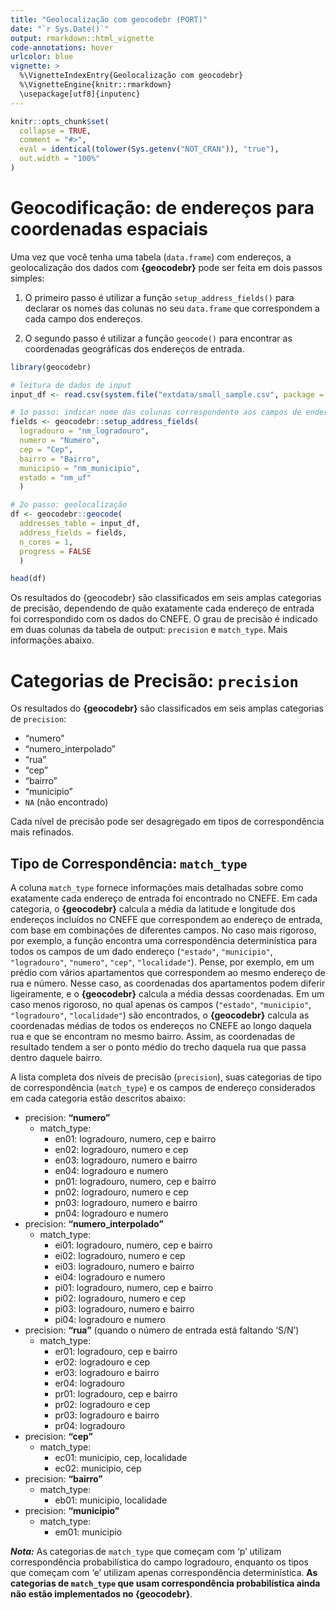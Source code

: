 ```yaml
---
title: "Geolocalização com geocodebr (PORT)"
date: "`r Sys.Date()`"
output: rmarkdown::html_vignette
code-annotations: hover
urlcolor: blue
vignette: >
  %\VignetteIndexEntry{Geolocalização com geocodebr}
  %\VignetteEngine{knitr::rmarkdown}
  \usepackage[utf8]{inputenc}
---
```


```r
knitr::opts_chunk$set(
  collapse = TRUE,
  comment = "#>",
  eval = identical(tolower(Sys.getenv("NOT_CRAN")), "true"),
  out.width = "100%"
)

```

# Geocodificação: de endereços para coordenadas espaciais

Uma vez que você tenha uma tabela (`data.frame`) com endereços, a geolocalização dos dados com **{geocodebr}** pode ser feita em dois passos simples:

1. O primeiro passo é utilizar a função `setup_address_fields()` para declarar os nomes das colunas no seu `data.frame` que correspondem a cada campo dos endereços.

2. O segundo passo é utilizar a função `geocode()` para encontrar as coordenadas geográficas dos endereços de entrada.

```r
library(geocodebr)

# leitura de dados de input
input_df <- read.csv(system.file("extdata/small_sample.csv", package = "geocodebr"))

# 1o passo: indicar nome das colunas correspondento aos campos de endereço
fields <- geocodebr::setup_address_fields(
  logradouro = "nm_logradouro",
  numero = "Numero",
  cep = "Cep",
  bairro = "Bairro",
  municipio = "nm_municipio",
  estado = "nm_uf"
  )

# 2o passo: geolocalização
df <- geocodebr::geocode(
  addresses_table = input_df,
  address_fields = fields,
  n_cores = 1,
  progress = FALSE
  )

head(df)
```

Os resultados do {geocodebr} são classificados em seis amplas categorias de precisão, dependendo de quão exatamente cada endereço de entrada foi correspondido com os dados do CNEFE. O grau de precisão é indicado em duas colunas da tabela de output: `precision` e `match_type`. Mais informações abaixo.


# Categorias de Precisão: `precision`

Os resultados do **{geocodebr}** são classificados em seis amplas categorias de `precision`:

- "numero"
- "numero_interpolado"
- "rua"
- "cep"
- "bairro"
- "municipio"
- `NA` (não encontrado)

Cada nível de precisão pode ser desagregado em tipos de correspondência mais refinados.

## Tipo de Correspondência: `match_type`

A coluna `match_type` fornece informações mais detalhadas sobre como exatamente cada endereço de entrada foi encontrado no CNEFE. Em cada categoria, o **{geocodebr}** calcula a média da latitude e longitude  dos endereços incluídos no CNEFE que correspondem ao endereço de entrada, com base em combinações de diferentes campos. No caso mais rigoroso, por exemplo, a função encontra uma correspondência determinística para todos os campos de um dado endereço (`"estado"`, `"municipio"`, `"logradouro"`, `"numero"`, `"cep"`, `"localidade"`). Pense, por exemplo, em um prédio com vários apartamentos que correspondem ao mesmo endereço de rua e número. Nesse caso, as coordenadas dos apartamentos podem diferir ligeiramente, e o **{geocodebr}** calcula a média dessas coordenadas. Em um caso menos rigoroso, no qual apenas os campos (`"estado"`, `"municipio"`, `"logradouro"`, `"localidade"`) são encontrados, o **{geocodebr}** calcula as coordenadas médias de todos os endereços no CNEFE ao longo daquela rua e que se encontram no mesmo bairro. Assim, as coordenadas de resultado tendem a ser o ponto médio do trecho daquela rua que passa dentro daquele bairro.

A lista completa dos níveis de precisão (`precision`), suas categorias de tipo de correspondência (`match_type`) e os campos de endereço considerados em cada categoria estão descritos abaixo:

- precision: **"numero"**
  - match_type:
    - en01: logradouro, numero, cep e bairro
    - en02: logradouro, numero e cep
    - en03: logradouro, numero e bairro
    - en04: logradouro e numero
    - pn01: logradouro, numero, cep e bairro
    - pn02: logradouro, numero e cep
    - pn03: logradouro, numero e bairro
    - pn04: logradouro e numero

- precision: **"numero_interpolado"**
  - match_type:
    - ei01: logradouro, numero, cep e bairro
    - ei02: logradouro, numero e cep
    - ei03: logradouro, numero e bairro
    - ei04: logradouro e numero
    - pi01: logradouro, numero, cep e bairro
    - pi02: logradouro, numero e cep
    - pi03: logradouro, numero e bairro
    - pi04: logradouro e numero

- precision: **"rua"** (quando o número de entrada está faltando 'S/N')
  - match_type:
    - er01: logradouro, cep e bairro
    - er02: logradouro e cep
    - er03: logradouro e bairro
    - er04: logradouro
    - pr01: logradouro, cep e bairro
    - pr02: logradouro e cep
    - pr03: logradouro e bairro
    - pr04: logradouro

- precision: **"cep"**
  - match_type:
    - ec01: municipio, cep, localidade
    - ec02: municipio, cep

- precision: **"bairro"**
  - match_type:
    - eb01: municipio, localidade

- precision: **"municipio"**
  - match_type:
    - em01: municipio

***Nota:*** As categorias de `match_type` que começam com 'p' utilizam correspondência probabilística do campo logradouro, enquanto os tipos que começam com 'e' utilizam apenas correspondência determinística. **As categorias de `match_type` que usam correspondência probabilística ainda não estão implementados no {geocodebr}**.
